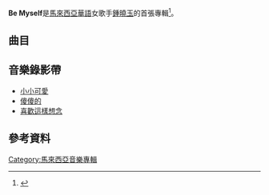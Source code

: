 {{Infobox Album
| Name  = Be Myself
| Type  = [[錄音室專輯|錄音室專輯]]
| Cover  = 
| Background =
| Alt  = 
| Artist  = [[鍾曉玉|鍾曉玉]]
| Released   = 2007年1月
| Format  = [[CD|CD]]
| Recorded  = 
| Genre = [[華語流行音樂|華語流行音樂]]
| Length = 
| Label = [[东烽音乐|东烽音乐]]
| Director = 
| Producer = 鄭億華
| Reviews = 
}}

'''Be Myself'''是[[馬來西亞|馬來西亞]][[華語|華語]]女歌手[[鍾曉玉|鍾曉玉]]的首張專輯<ref>{{cite news | url=http://ent.sinchew.com.my/node/1585 | title=攜手辛偉廉當主持 鍾曉玉專輯改版 | work=星洲網 | date=2007-09-01 | accessdate=2016-01-15 }}{{Dead link|date=2019年9月 |bot=InternetArchiveBot |fix-attempted=yes }}</ref>。

==曲目==
{{Tracklist
| total_length = 

| title1 = Intro-Kick Off!
| music1 = -
| lyrics1 = -
| arranger1 = -
| producer1 = -
| length1 = 0:19

| title2 = 小小可愛
| music2 = 鄭億華
| lyrics2 = 謝嫣薇
| arranger2 = Casey Yoo
| producer2 = 鄭億華
| length2 = 4:05

| title3 = 傻傻的
| music3 = 鄭億華
| lyrics3 = 謝嫣薇
| arranger3 = Billy Ho
| producer3 = 鄭億華
| length3 = 3:40

| title4 = 喜歡這樣想念
| music4 = Namhong
| lyrics4 = 馮田國
| arranger4 = Billy Ho
| producer4 = 鄭億華<br />Namhong
| length4 = 3:45

| title5 = 卸妝
| music5 = 鄭億華
| lyrics5 = 謝嫣薇
| arranger5 = Namhong<br />Eugene
| producer5 = 鄭億華
| length5 = 3:29

| title6 = 只要你微笑
| music6 = 蔡風
| lyrics6 = 魚魚
| arranger6 = Billy Ho
| producer6 = 鄭億華
| length6 = 3:18

| title7 = 我試著
| music7 = 鄭億華
| lyrics7 = 謝嫣薇
| arranger7 = Casey Yoo
| producer7 = 鄭億華
| length7 = 4:19

| title8 = 水壺
| music8 = 劉智勤
| lyrics8 = 劉智勤
| arranger8 = 劉智勤
| producer8 = 劉智勤
| length8 = 2:41

| title9 = 在乎
| music9 = 吳品輝
| lyrics9 = 曹賢偉
| arranger9 = Casey Yoo
| producer9 = 鄭億華
| length9 = 4:38

| title10 = 甜品
| music10 = 鄭億華
| lyrics10 = 鄭億華
| arranger10 = Billy Ho
| producer10 = 鄭億華
| length10 = 4:14

| title11 = 小雨
| music11 = 鄭億華
| lyrics11 = 鄭億華
| arranger11 = Casey Yoo
| producer11 = 鄭億華
| length11 = 3:55
}}

==音樂錄影帶==
*[https://www.youtube.com/watch?v=vD-V5cshfvU 小小可愛]{{Wayback|url=https://www.youtube.com/watch?v=vD-V5cshfvU |date=20190215154726 }}
*[https://www.youtube.com/watch?v=xMKLEc4uZ1E&list=PL382600F95980B7D6&index=16 傻傻的]{{Wayback|url=https://www.youtube.com/watch?v=xMKLEc4uZ1E&list=PL382600F95980B7D6&index=16 |date=20190215154726 }}
*[https://www.youtube.com/watch?v=-_lEUZBx2bo 喜歡這樣想念]{{Wayback|url=https://www.youtube.com/watch?v=-_lEUZBx2bo |date=20190215154726 }}

==參考資料==
{{reflist}}

[[Category:馬來西亞音樂專輯|Category:馬來西亞音樂專輯]]